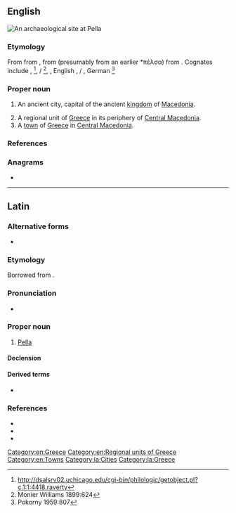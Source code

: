 {{also|pella}}
==English==
[[File:Pella House atrium.jpg|right|thumb|An archaeological site at Pella]]
{{wikipedia}}

===Etymology===
From {{der|en|la|Pella}} from {{der|en|grc|Πέλλα}}, from {{der|en|grc|πέλλα}} (presumably from an earlier *πέλσα) from {{der|en|ine-pro|*pels-||stone}}. Cognates include {{cog|ga|aill||boulder, cliff}}, {{cog|ps|پرښه|tr=parša||rock, rocky ledge}}<ref>http://dsalsrv02.uchicago.edu/cgi-bin/philologic/getobject.pl?c.1:1:4418.raverty</ref>{{attention|ps}}, {{cog|sa|पाषाण|g=m}} / {{m|sa|पाषी||stone|g=f}}<ref>Monier Williams 1899:624</ref>, {{cog|gem-pro|*falisaz}}, English {{m|en|fell||rocky ridge}}, {{cog|non|fell}} / {{m|non|fjall||mountain}}, German {{m|de|Fels||rock, cliff}}<ref>Pokorny 1959:807</ref>

===Proper noun===
{{en-proper noun}}

# {{lb|en|historical}} An ancient city, capital of the ancient [[kingdom]] of [[Macedonia]].
# A regional unit of [[Greece]] in its periphery of [[Central Macedonia]].
# A [[town]] of [[Greece]] in [[Central Macedonia]].

===References===
<references/>

===Anagrams===
* {{anagrams|en|a=aellp|lapel|lepal}}

[[Category:en:Greece]]
[[Category:en:Regional units of Greece]]
[[Category:en:Towns]]

----

==Latin==

===Alternative forms===
* {{alter|la|Pellē}}

===Etymology===
Borrowed from {{bor|la|grc|Πέλλα}}.

===Pronunciation===
* {{la-IPA|pella}}

===Proper noun===
{{la-proper noun|Pella|Pellae|f|first}}

# [[#English|Pella]]

====Declension====
{{la-decl-1st|num=sg|Pell}}

====Derived terms====
* {{l|la|Pellaeus}}

===References===
* {{R:L&S}}
* {{R:Gaffiot}}
* {{R:Smith's Geography}}

[[Category:la:Cities]]
[[Category:la:Greece]]